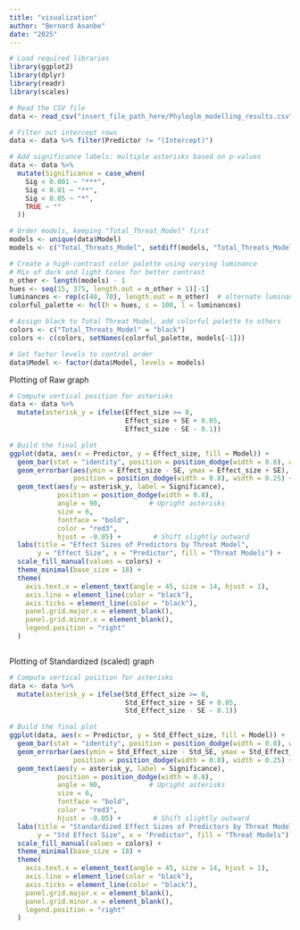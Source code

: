 ---
title: "visualization"
author: "Bernard Asanbe"
date: "2025"
---

```{r}

# Load required libraries
library(ggplot2)
library(dplyr)
library(readr)
library(scales)

# Read the CSV file
data <- read_csv("insert_file_path_here/Phyloglm_modelling_results.csv")

# Filter out intercept rows
data <- data %>% filter(Predictor != "(Intercept)")

# Add significance labels: multiple asterisks based on p-values
data <- data %>%
  mutate(Significance = case_when(
    Sig < 0.001 ~ "***",
    Sig < 0.01 ~ "**",
    Sig < 0.05 ~ "*",
    TRUE ~ ""
  ))

# Order models, keeping "Total_Threat_Model" first
models <- unique(data$Model)
models <- c("Total_Threats_Model", setdiff(models, "Total_Threats_Model"))

# Create a high-contrast color palette using varying luminance
# Mix of dark and light tones for better contrast
n_other <- length(models) - 1
hues <- seq(15, 375, length.out = n_other + 1)[-1]
luminances <- rep(c(40, 70), length.out = n_other)  # alternate luminance for contrast
colorful_palette <- hcl(h = hues, c = 100, l = luminances)

# Assign black to Total Threat Model, add colorful palette to others
colors <- c("Total_Threats_Model" = "black")
colors <- c(colors, setNames(colorful_palette, models[-1]))

# Set factor levels to control order
data$Model <- factor(data$Model, levels = models)


```

Plotting of Raw graph
```{r}

# Compute vertical position for asterisks
data <- data %>%
  mutate(asterisk_y = ifelse(Effect_size >= 0,
                             Effect_size + SE + 0.05,
                             Effect_size - SE - 0.1))

# Build the final plot
ggplot(data, aes(x = Predictor, y = Effect_size, fill = Model)) +
  geom_bar(stat = "identity", position = position_dodge(width = 0.8), width = 0.7) +
  geom_errorbar(aes(ymin = Effect_size - SE, ymax = Effect_size + SE),
                position = position_dodge(width = 0.8), width = 0.25) +
  geom_text(aes(y = asterisk_y, label = Significance),
            position = position_dodge(width = 0.8),
            angle = 90,            # Upright asterisks
            size = 6,
            fontface = "bold",
            color = "red3",
            hjust = -0.05) +        # Shift slightly outward
  labs(title = "Effect Sizes of Predictors by Threat Model",
       y = "Effect Size", x = "Predictor", fill = "Threat Models") +
  scale_fill_manual(values = colors) +
  theme_minimal(base_size = 18) +
  theme(
    axis.text.x = element_text(angle = 45, size = 14, hjust = 1),
    axis.line = element_line(color = "black"),
    axis.ticks = element_line(color = "black"),
    panel.grid.major.x = element_blank(),
    panel.grid.minor.x = element_blank(),
    legend.position = "right"
  )



```

Plotting of Standardized (scaled) graph
```{r}

# Compute vertical position for asterisks
data <- data %>%
  mutate(asterisk_y = ifelse(Std_Effect_size >= 0,
                             Std_Effect_size + SE + 0.05,
                             Std_Effect_size - SE - 0.1))

# Build the final plot
ggplot(data, aes(x = Predictor, y = Std_Effect_size, fill = Model)) +
  geom_bar(stat = "identity", position = position_dodge(width = 0.8), width = 0.7) +
  geom_errorbar(aes(ymin = Std_Effect_size - Std_SE, ymax = Std_Effect_size + Std_SE),
                position = position_dodge(width = 0.8), width = 0.25) +
  geom_text(aes(y = asterisk_y, label = Significance),
            position = position_dodge(width = 0.8),
            angle = 90,            # Upright asterisks
            size = 6,
            fontface = "bold",
            color = "red3",
            hjust = -0.05) +        # Shift slightly outward
  labs(title = "Standardized Effect Sizes of Predictors by Threat Model",
       y = "Std Effect Size", x = "Predictor", fill = "Threat Models") +
  scale_fill_manual(values = colors) +
  theme_minimal(base_size = 18) +
  theme(
    axis.text.x = element_text(angle = 45, size = 14, hjust = 1),
    axis.line = element_line(color = "black"),
    axis.ticks = element_line(color = "black"),
    panel.grid.major.x = element_blank(),
    panel.grid.minor.x = element_blank(),
    legend.position = "right"
  )


```

```{r}



```

```{r}



```

```{r}



```

```{r}



```

```{r}



```